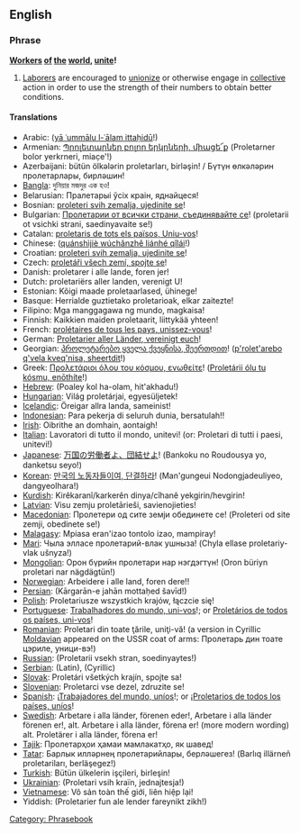 ==English==

===Phrase===
'''[[worker|Worker]]s [[of]] [[the]] [[world]], [[unite]]!'''

# [[laborer|Laborer]]s are encouraged to [[unionize]] or otherwise engage in [[collective]] action in order to use the strength of their numbers to obtain better conditions.

====Translations====
{{trans-top|workers of the world, unite}}
*Arabic: {{ARchar|![[يا عمال العالم اتحدوا ]]}} ([[yā ʿummālu l-ʿālam ittaḥidū]]!)
*Armenian: [[Պրոլետարներ բոլոր երկրների, միացե՜ք]] (Proletarner bolor yerkrneri, miac̣e'{{Unicode|ḳ}}!)
*Azerbaijani: bütün ölkələrin proletarları, birləşin! / Бүтүн өлкәләрин пролетарлары, бирләшин! 
*[[Bangla]]: দুনিয়ার মজদুর এক হও!
*Belarusian: Пралетарыі ўсіх краін, яднайцеся!
*Bosnian: [[proleteri svih zemalja, ujedinite se]]!
*Bulgarian: [[Пролетарии от всички страни, съединявайте се]]! (proletarii ot vsichki strani, saedinyavaite se!)
*Catalan: [[proletaris de tots els països, Uniu-vos]]!
*Chinese: {{zh-ts|全世界無產者聯合起來|全世界无产者联合起来}} ([[quánshìjiè wúchǎnzhě liánhé qǐlái]]!)
*Croatian: [[proleteri svih zemalja, ujedinite se]]!
*Czech: [[proletáři všech zemí, spojte se]]!
*Danish: proletarer i alle lande, foren jer!
*Dutch: proletariërs aller landen, verenigt U!
*Estonian: Kõigi maade proletaarlased, ühinege!
*Basque: Herrialde guztietako proletarioak, elkar zaitezte!
*Filipino: Mga manggagawa ng mundo, magkaisa!
*Finnish: Kaikkien maiden proletaarit, liittykää yhteen!
*French: [[prolétaires de tous les pays, unissez-vous]]!
*German: [[Proletarier aller Länder, vereinigt euch]]!
*Georgian: [[პროლეტარებო ყველა ქვეყნისა, შეერთდით]]! ([[p'rolet'arebo q'vela kveq'nisa, sheertdit]]!)
*Greek: [[Προλετάριοι όλου του κόσμου, ενωθείτε]]! ([[Proletárii ólu tu kósmu, enōthíte]]!)
*[[Hebrew]]: {{lang|he|!פועלי כל העולם התאחדו}} (Poaley kol ha-olam, hit'akhadu!)
*[[Hungarian]]: Világ proletárjai, egyesüljetek!
*[[Icelandic]]: Öreigar allra landa, sameinist!
*[[Indonesian]]: Para pekerja di seluruh dunia, bersatulah!!
*[[Irish]]: Oibrithe an domhain, aontaigh!
*[[Italian|Italian]]: Lavoratori di tutto il mondo, unitevi! (or: Proletari di tutti i paesi, unitevi!)
*[[Japanese]]: [[万国の労働者よ、団結せよ]]! (Bankoku no Roudousya yo, danketsu seyo!)
*[[Korean]]: [[만국의 노동자들이여, 단결하라]]! (Man'gungeui Nodongjadeuliyeo, dangyeolhara!)
*[[Kurdish]]: Kirêkaranî/karkerên dinya/cîhanê yekgirin/hevgirin!
*[[Latvian]]: Visu zemju proletārieši, savienojieties!
*[[Macedonian]]: Пролетери од сите земји обединете се! (Proleteri od site zemji, obedinete se!)
*[[Malagasy]]: Mpiasa eran'izao tontolo izao, mampiray!
*[[Mari]]: Чыла элласе пролетарий-влак ушныза! (Chyla ellase proletariy-vlak ušnyza!)
*[[Mongolian]]: Орон бүрийн пролетари нар нэгдэгтүн! (Oron büriyn proletari nar nägdägtün!) 
*[[Norwegian]]: Arbeidere i alle land, foren dere!!
*[[Persian]]: {{lang|fa| کارگران جهان متحد شوید }} (Kārgarān-e jahān mottaḥed šavīd!)
*[[Polish]]: Proletariusze wszystkich krajów, łączcie się!
*[[Portuguese]]: [[Trabalhadores do mundo, uni-vos]]!; or [[Proletários de todos os paí­ses, uni-vos]]!
*[[Romanian]]: Proletari din toate ţările, uniţi-vă! (a version in Cyrillic [[Moldavian|Moldavian]] appeared on the USSR coat of arms: Пролетарь дин тоате цэриле, уници-вэ!)
*[[Russian]]: {{lang|ru|Пролетарии всех стран, соединяйтесь!}} (Proletarii vsekh stran, soedinyaytes!)
*[[Serbian]]: {{lang|hr|Proleteri svih zemalja, ujedinite se!}} (Latin), {{lang|sr|Пролетери свих земаља, уједините се!}} (Cyrillic)
*[[Slovak]]: Proletári všetkých krajín, spojte sa!
*[[Slovenian]]: Proletarci vse dezel, zdruzite se!
*[[Spanish]]: ¡[[Trabajadores del mundo, uníos]]!; or ¡[[Proletarios de todos los países, uní­os]]!
*[[Swedish]]: Arbetare i alla länder, förenen eder!, Arbetare i alla länder förenen er!, alt. Arbetare i alla länder, förena er! (more modern wording) alt. Proletärer i alla länder, förena er!
*[[Tajik]]: Пролетарҳои ҳамаи мамлакатҳо, як шавед!
*[[Tatar]]: Барлык илләрнең пролетарийлары, берләшегез! (Barlıq illärneñ proletariları, berläşegez!)
*[[Turkish]]: Bütün ülkelerin işçileri, birleşin!
*[[Ukrainian]]: {{lang|uk|Пролетарі всіх країн, єднайтеся!}} (Proletari vsih kraïn, jednajtesja!)
*[[Vietnamese]]: Vô sản toàn thế giới, liên hiệp lại!
*Yiddish: {{lang|yi|!פראָלעטאריער פון אלע לענדער, פאראייניקט זיך}} (Proletarier fun ale lender fareynikt zikh!)
{{trans-bottom}}

[[Category: Phrasebook]]